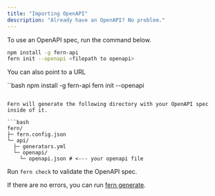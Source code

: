 ```yaml
---
title: "Importing OpenAPI"
description: "Already have an OpenAPI? No problem."
---
```


To use an OpenAPI spec, run the command below.

```bash
npm install -g fern-api
fern init --openapi <filepath to openapi>
```

You can also point to a URL

``bash
npm install -g fern-api
fern init --openapi <url to OpenAPI>

````

Fern will generate the following directory with your OpenAPI spec inside of it.

```bash
fern/
├─ fern.config.json
└─ api/
  ├─ generators.yml
  └─ openapi/
    └─ openapi.json # <--- your openapi file
````

Run `fern check` to validate the OpenAPI spec.

If there are no errors, you can run [fern generate](../compiler/fern-generate).
